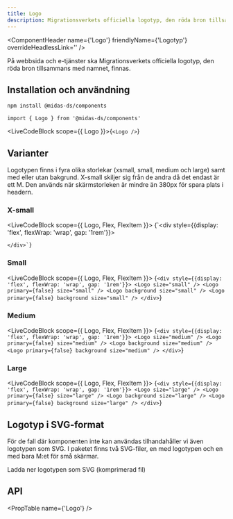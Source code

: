 ```yaml
---
title: Logo
description: Migrationsverkets officiella logotyp, den röda bron tillsammans med namnet
---
```



<ComponentHeader
  name={'Logo'}
  friendlyName={'Logotyp'}
  overrideHeadlessLink=''
/>

På webbsida och e-tjänster ska Migrationsverkets officiella logotyp, den röda bron tillsammans med namnet, finnas.

## Installation och användning

```bash npm2yarn
npm install @midas-ds/components
```

```tsx
import { Logo } from '@midas-ds/components'
```

<LiveCodeBlock scope={{ Logo }}>{`<Logo />`}</LiveCodeBlock>

## Varianter

Logotypen finns i fyra olika storlekar (xsmall, small, medium och large) samt med eller utan bakgrund. X-small skiljer sig från de andra då det endast är ett M. Den används när skärmstorleken är mindre än 380px för spara plats i headern.

### X-small

<LiveCodeBlock scope={{ Logo, Flex, FlexItem }}>
  {`<div style={{display: 'flex', flexWrap: 'wrap', gap: '1rem'}}>
    <Logo size="x-small" />
    <Logo primary={false} size="x-small" />
    <Logo background size="x-small" />
    <Logo primary={false} background size="x-small" />

    </div>`}

</LiveCodeBlock>

### Small

<LiveCodeBlock scope={{ Logo, Flex, FlexItem }}>
  {`<div style={{display: 'flex', flexWrap: 'wrap', gap: '1rem'}}>
      <Logo size="small" />
      <Logo primary={false} size="small" />
      <Logo background size="small" />
      <Logo primary={false} background size="small" />
    </div>`}
</LiveCodeBlock>

### Medium

<LiveCodeBlock scope={{ Logo, Flex, FlexItem }}>
  {`<div style={{display: 'flex', flexWrap: 'wrap', gap: '1rem'}}>
      <Logo size="medium" />
      <Logo primary={false} size="medium" />
      <Logo background size="medium" />
      <Logo primary={false} background size="medium" />
    </div>`}
</LiveCodeBlock>

### Large

<LiveCodeBlock scope={{ Logo, Flex, FlexItem }}>
  {`<div style={{display: 'flex', flexWrap: 'wrap', gap: '1rem'}}>
      <Logo size="large" />
      <Logo primary={false} size="large" />
      <Logo background size="large" />
      <Logo primary={false} background size="large" />
    </div>`}
</LiveCodeBlock>

## Logotyp i SVG-format

För de fall där komponenten inte kan användas tilhandahåller vi även logotypen som SVG. I paketet finns två SVG-filer, en med logotypen och en med bara M:et för små skärmar.

<Link
  target='_blank'
  href={require('/files/Mig_logo_SVG.zip').default}
  download
>
  Ladda ner logotypen som SVG (komprimerad fil)
</Link>

## API

<PropTable name={'Logo'} />
